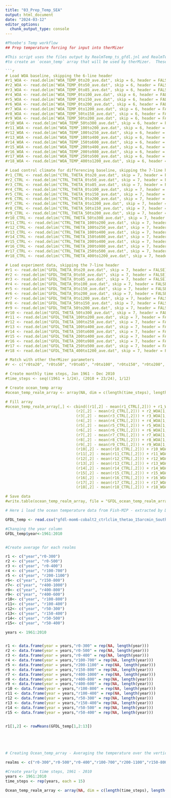 ```yaml
---
title: "03_Prep_Temp_SEA"
output: html_document
date: "2024-03-12"
editor_options: 
  chunk_output_type: console
---
```


```r

#Phoebe's Temp workflow 
## Prep temperature forcing for input into therMizer

#This script uses the files output by RealmTemp_ts_gfdl.jnl and RealmTemp_ts_WOA.jnl (for use with [PyFerret](https://ferret.pmel.noaa.gov/Ferret/)) 
#to create an `ocean_temp` array that will be used by therMizer.  These are temperatures that have been vertically averaged over each species#'depth range and then spatially averaged over the model domain.  For details on this, see [Woodworth-Jefcoats et al. 2019](https://www.frontiersin.org/articles/10.3389/fmars.2019.00383/full).

```r
# Load WOA baseline, skipping the 6-line header
#r1_WOA <- read.delim("WOA_TEMP_0to20_ave.dat", skip = 6, header = FALSE)
#r2_WOA <- read.delim("WOA_TEMP_0to50_ave.dat", skip = 6, header = FALSE)
#r3_WOA <- read.delim("WOA_TEMP_0to85_ave.dat", skip = 6, header = FALSE)
#r4_WOA <- read.delim("WOA_TEMP_0to100_ave.dat", skip = 6, header = FALSE)
#r5_WOA <- read.delim("WOA_TEMP_0to150_ave.dat", skip = 6, header = FALSE)
#r6_WOA <- read.delim("WOA_TEMP_0to200_ave.dat", skip = 6, header = FALSE)
#r7_WOA <- read.delim("WOA_TEMP_0to1200_ave.dat", skip = 6, header = FALSE)
#r8_WOA <- read.delim("WOA_TEMP_50to150_ave.dat", skip = 6, header = FALSE)
#r9_WOA <- read.delim("WOA_TEMP_50to200_ave.dat", skip = 6, header = FALSE)
#r10_WOA <- read.delim("WOA_TEMP_50to300_ave.dat", skip = 6, header = FALSE)
#r11_WOA <- read.delim("WOA_TEMP_100to200_ave.dat", skip = 6, header = FALSE)
#r12_WOA <- read.delim("WOA_TEMP_100to250_ave.dat", skip = 6, header = FALSE)
#r13_WOA <- read.delim("WOA_TEMP_100to400_ave.dat", skip = 6, header = FALSE)
#r14_WOA <- read.delim("WOA_TEMP_150to600_ave.dat", skip = 6, header = FALSE)
#r15_WOA <- read.delim("WOA_TEMP_200to400_ave.dat", skip = 6, header = FALSE)
#r16_WOA <- read.delim("WOA_TEMP_200to980_ave.dat", skip = 6, header = FALSE)
#r17_WOA <- read.delim("WOA_TEMP_250to500_ave.dat", skip = 6, header = FALSE)
#r18_WOA <- read.delim("WOA_TEMP_400to1200_ave.dat", skip = 6, header = FALSE)

# Load control climate for differencing baseline, skipping the 7-line header
#r1_CTRL <- read.delim("CTRL_THETA_0to20_ave.dat", skip = 7, header = FALSE)
#r2_CTRL <- read.delim("CTRL_THETA_0to50_ave.dat", skip = 7, header = FALSE)
#r3_CTRL <- read.delim("CTRL_THETA_0to85_ave.dat", skip = 7, header = FALSE)
#r4_CTRL <- read.delim("CTRL_THETA_0to100_ave.dat", skip = 7, header = FALSE)
#r5_CTRL <- read.delim("CTRL_THETA_0to150_ave.dat", skip = 7, header = FALSE)
#r6_CTRL <- read.delim("CTRL_THETA_0to200_ave.dat", skip = 7, header = FALSE)
#r7_CTRL <- read.delim("CTRL_THETA_0to1200_ave.dat", skip = 7, header = FALSE)
#r8_CTRL <- read.delim("CTRL_THETA_50to150_ave.dat", skip = 7, header = FALSE)
#r9_CTRL <- read.delim("CTRL_THETA_50to200_ave.dat", skip = 7, header = FALSE)
#r10_CTRL <- read.delim("CTRL_THETA_50to300_ave.dat", skip = 7, header = FALSE)
#r11_CTRL <- read.delim("CTRL_THETA_100to200_ave.dat", skip = 7, header = FALSE)
#r12_CTRL <- read.delim("CTRL_THETA_100to250_ave.dat", skip = 7, header = FALSE)
#r13_CTRL <- read.delim("CTRL_THETA_100to400_ave.dat", skip = 7, header = FALSE)
#r14_CTRL <- read.delim("CTRL_THETA_150to600_ave.dat", skip = 7, header = FALSE)
#r15_CTRL <- read.delim("CTRL_THETA_200to400_ave.dat", skip = 7, header = FALSE)
#r16_CTRL <- read.delim("CTRL_THETA_200to980_ave.dat", skip = 7, header = FALSE)
#r17_CTRL <- read.delim("CTRL_THETA_250to500_ave.dat", skip = 7, header = FALSE)
#r18_CTRL <- read.delim("CTRL_THETA_400to1200_ave.dat", skip = 7, header = FALSE)

# Load experiment data, skipping the 7-line header
#r1 <- read.delim("GFDL_THETA_0to20_ave.dat", skip = 7, header = FALSE)
#r2 <- read.delim("GFDL_THETA_0to50_ave.dat", skip = 7, header = FALSE)
#r3 <- read.delim("GFDL_THETA_0to85_ave.dat", skip = 7, header = FALSE)
#r4 <- read.delim("GFDL_THETA_0to100_ave.dat", skip = 7, header = FALSE)
#r5 <- read.delim("GFDL_THETA_0to150_ave.dat", skip = 7, header = FALSE)
#r6 <- read.delim("GFDL_THETA_0to200_ave.dat", skip = 7, header = FALSE)
#r7 <- read.delim("GFDL_THETA_0to1200_ave.dat", skip = 7, header = FALSE)
#r8 <- read.delim("GFDL_THETA_50to150_ave.dat", skip = 7, header = FALSE)
#r9 <- read.delim("GFDL_THETA_50to200_ave.dat", skip = 7, header = FALSE)
#r10 <- read.delim("GFDL_THETA_50to300_ave.dat", skip = 7, header = FALSE)
#r11 <- read.delim("GFDL_THETA_100to200_ave.dat", skip = 7, header = FALSE)
#r12 <- read.delim("GFDL_THETA_100to250_ave.dat", skip = 7, header = FALSE)
#r13 <- read.delim("GFDL_THETA_100to400_ave.dat", skip = 7, header = FALSE)
#r14 <- read.delim("GFDL_THETA_150to600_ave.dat", skip = 7, header = FALSE)
#r15 <- read.delim("GFDL_THETA_200to400_ave.dat", skip = 7, header = FALSE)
#r16 <- read.delim("GFDL_THETA_200to980_ave.dat", skip = 7, header = FALSE)
#r17 <- read.delim("GFDL_THETA_250to500_ave.dat", skip = 7, header = FALSE)
#r18 <- read.delim("GFDL_THETA_400to1200_ave.dat", skip = 7, header = FALSE)

# Match with other therMizer parameters
#r <- c("r0to20", "r0to50", "r0to85", "r0to100", "r0to150", "r0to200",  "r0to1200", "r50to150", "r50to200", "r50to300", "r100to200", "r100to250", "r100to400", "r150to600", "r200to400", "r200to980", "r250to500", "r400to1200")

# Create monthly time steps, Jan 1961 - Dec 2010
#time_steps <- seq((1961 + 1/24), (2010 + 23/24), 1/12)

# Create ocean_temp array
#ocean_temp_realm_array <- array(NA, dim = c(length(time_steps), length(r)), dimnames = list(time = time_steps, realm_names = r))

# Fill array
#ocean_temp_realm_array[,] <- cbind((r1[,2] - mean(r1_CTRL[,2])) + r1_WOA[1,1],
                               (r2[,2] - mean(r2_CTRL[,2])) + r2_WOA[1,1],
                               (r3[,2] - mean(r3_CTRL[,2])) + r3_WOA[1,1],
                               (r4[,2] - mean(r4_CTRL[,2])) + r4_WOA[1,1],
                               (r5[,2] - mean(r5_CTRL[,2])) + r5_WOA[1,1],
                               (r6[,2] - mean(r6_CTRL[,2])) + r6_WOA[1,1],
                               (r7[,2] - mean(r7_CTRL[,2])) + r7_WOA[1,1],
                               (r8[,2] - mean(r8_CTRL[,2])) + r8_WOA[1,1],
                               (r9[,2] - mean(r9_CTRL[,2])) + r9_WOA[1,1],
                               (r10[,2] - mean(r10_CTRL[,2])) + r10_WOA[1,1],
                               (r11[,2] - mean(r11_CTRL[,2])) + r11_WOA[1,1],
                               (r12[,2] - mean(r12_CTRL[,2])) + r12_WOA[1,1],
                               (r13[,2] - mean(r13_CTRL[,2])) + r13_WOA[1,1],
                               (r14[,2] - mean(r14_CTRL[,2])) + r14_WOA[1,1],
                               (r15[,2] - mean(r15_CTRL[,2])) + r15_WOA[1,1],
                               (r16[,2] - mean(r16_CTRL[,2])) + r16_WOA[1,1],
                               (r17[,2] - mean(r17_CTRL[,2])) + r17_WOA[1,1],
                               (r18[,2] - mean(r18_CTRL[,2])) + r18_WOA[1,1])

# Save data
#write.table(ocean_temp_realm_array, file = "GFDL_ocean_temp_realm_array.dat", quote = FALSE, row.names = TRUE, col.names = TRUE)

```

```r

# Here i load the ocean temperature data from Fish-MIP - extracted by Denisse, this data has already been averaged monthly.

GFDL_temp <- read.csv("gfdl-mom6-cobalt2_ctrlclim_thetao_15arcmin_SouthEastAustralia_monthly_1961_2010.csv")

#Changing the year column 
GFDL_temp$year<-1961:2010 


#Create average for each realms 

r1 <- c("year","r0-300")
r2 <- c("year", "r0-500")
r3 <- c("year", "r0-400")
r4 <- c("year", "r100-700")
r5 <- c("year", "r200-1100")
r6<- c("year", "r150-800")
r7<- c("year", "r400-1000") 
r8<- c("year", "r400-800") 
r9<- c("year", "r400-600")
r10<- c("year", "r100-800")
r11<- c("year", "r100-400") 
r12<- c("year", "r50-300")
r13<- c("year", "r150-400")
r14<- c("year", "r50-500")
r15<- c("year", "r50-400")

years <- 1961:2010


r1 <- data.frame(year = years,"r0-300" = rep(NA, length(year)))
r2 <- data.frame(year = years,"r0-500" = rep(NA, length(year)))
r3 <- data.frame(year = years,"r0-400" = rep(NA, length(year)))
r4 <- data.frame(year = years,"r100-700" = rep(NA, length(year)))
r5 <- data.frame(year = years,"r200-1100" = rep(NA, length(year)))
r6 <- data.frame(year = years,"r150-800" = rep(NA, length(year)))
r7 <- data.frame(year = years,"r400-1000" = rep(NA, length(year)))
r8 <- data.frame(year = years,"r400-800" = rep(NA, length(year)))
r9 <- data.frame(year = years,"r400-600" = rep(NA, length(year)))
r10 <- data.frame(year = years,"r100-800" = rep(NA, length(year)))
r11 <- data.frame(year = years,"r100-400" = rep(NA, length(year)))
r12 <- data.frame(year = years,"r50-300" = rep(NA, length(year)))
r13 <- data.frame(year = years,"r150-400"= rep(NA, length(year)))
r14 <- data.frame(year = years,"r50-500" = rep(NA, length(year)))
r15 <- data.frame(year = years,"r50-400" = rep(NA, length(year)))


r1[1,2] <- rowMeans(GFDL_temp[1,2:13])





# Creating Ocean_temp_array - Averaging the temperature over the vertical depth range of each species based on the realms created in '01_Realms_setup.rmd'

realms <- c("r0-300","r0-500","r0-400","r100-700","r200-1100","r150-800","r400-1000","r400-800","r400-600","r100-800","r100-400","r50-300","r150-400","r50-500","r50-400")

#Create yearly time steps, 1961 - 2010
years <- 1961:2010
time_steps <- rep(years, each = 15)

Ocean_temp_realm_array <- array(NA, dim = c(length(time_steps), length(realms)), dimnames = list(time = time_steps, realm_names = realms))





```

